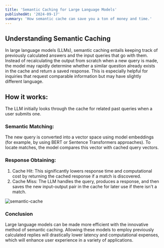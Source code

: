 ```yaml
---
title: 'Semantic Caching for Large Language Models'
publishedAt: '2024-09-17'
summary: 'How semantic cache can save you a ton of money and time.'
---
```


## Understanding Semantic Caching

In large language models (LLMs), semantic caching entails keeping track of previously calculated answers and the input queries that go with them. Instead of recalculating the output from scratch when a new query is made, the model may rapidly determine whether a similar question already exists in the cache and return a saved response. This is especially helpful for inquiries that request comparable information but may have slightly different language.

## How it works: 

The LLM initially looks through the cache for related past queries when a user submits one.

### Semantic Matching: 

The new query is converted into a vector space using model embeddings (for example, by using BERT or Sentence Transformers approaches). To locate matches, the model compares this vector with cached query vectors.

### Response Obtaining:

1. Cache Hit: This significantly lowers response time and computational cost by returning the cached response if a match is discovered.
2. Cache Miss: The LLM handles the query, produces a response, and then saves the new input-output pair in the cache for later use if there isn't a match.


<img src="https://raw.githubusercontent.com/harshsbhat/images/main/semantic-cache.png" alt="semantic-cache"/>


### Conclusion

Large language models can be made more efficient with the innovative method of semantic caching. Allowing these models to employ previously calculated replies will drastically lower latency and computational expenses, which will enhance user experience in a variety of applications.